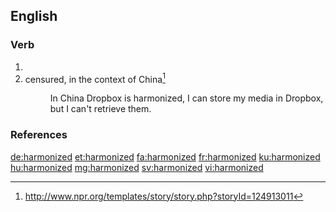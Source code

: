 ==English==

===Verb===
{{head|en|verb form}}

# {{en-past of|harmonize}}
# censured, in the context of China<ref>http://www.npr.org/templates/story/story.php?storyId=124913011</ref>
#: In China Dropbox is harmonized, I can store my media in Dropbox, but I can't retrieve them.

===References===
<references/>

[[de:harmonized]]
[[et:harmonized]]
[[fa:harmonized]]
[[fr:harmonized]]
[[ku:harmonized]]
[[hu:harmonized]]
[[mg:harmonized]]
[[sv:harmonized]]
[[vi:harmonized]]